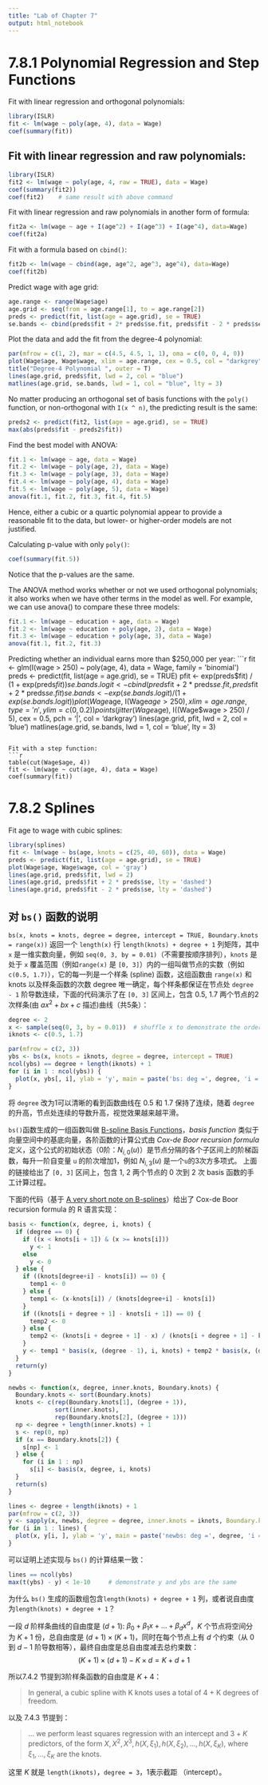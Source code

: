 ```yaml
---
title: "Lab of Chapter 7"
output: html_notebook
---
```


# 7.8.1 Polynomial Regression and Step Functions
Fit with linear regression and orthogonal polynomials:
```r
library(ISLR)
fit <- lm(wage ~ poly(age, 4), data = Wage)
coef(summary(fit))
```

Fit with linear regression and raw polynomials:
---
```r
library(ISLR)
fit2 <- lm(wage ~ poly(age, 4, raw = TRUE), data = Wage)
coef(summary(fit2))
coef(fit2)    # same result with above command
```

Fit with linear regression and raw polynomials in another form of formula:
```r
fit2a <- lm(wage ~ age + I(age^2) + I(age^3) + I(age^4), data=Wage)
coef(fit2a)
```

Fit with a formula based on `cbind()`:
```r
fit2b <- lm(wage ~ cbind(age, age^2, age^3, age^4), data=Wage)
coef(fit2b)
```

Predict wage with age grid:
```r
age.range <- range(Wage$age)
age.grid <- seq(from = age.range[1], to = age.range[2])
preds <- predict(fit, list(age = age.grid), se = TRUE)
se.bands <- cbind(preds$fit + 2* preds$se.fit, preds$fit - 2 * preds$se.fit)
```

Plot the data and add the fit from the degree-4 polynomial:
```r
par(mfrow = c(1, 2), mar = c(4.5, 4.5, 1, 1), oma = c(0, 0, 4, 0))
plot(Wage$age, Wage$wage, xlim = age.range, cex = 0.5, col = "darkgrey")
title("Degree-4 Polynomial ", outer = T)
lines(age.grid, preds$fit, lwd = 2, col = "blue")
matlines(age.grid, se.bands, lwd = 1, col = "blue", lty = 3)
```

No matter producing an orthogonal set of basis functions with the `poly()` function, or non-orthogonal with `I(x ^ n)`, the predicting result is the same:
```r
preds2 <- predict(fit2, list(age = age.grid), se = TRUE)
max(abs(preds$fit - preds2$fit))
```

Find the best model with ANOVA:
```r
fit.1 <- lm(wage ~ age, data = Wage)
fit.2 <- lm(wage ~ poly(age, 2), data = Wage)
fit.3 <- lm(wage ~ poly(age, 3), data = Wage)
fit.4 <- lm(wage ~ poly(age, 4), data = Wage)
fit.5 <- lm(wage ~ poly(age, 5), data = Wage)
anova(fit.1, fit.2, fit.3, fit.4, fit.5)
```

Hence, either a cubic or a quartic polynomial appear to provide a reasonable fit to the data, but lower- or higher-order models are not justified.

Calculating p-value with only `poly()`:
```r
coef(summary(fit.5))
```

Notice that the p-values are the same.

The ANOVA method works whether or not we used orthogonal polynomials; it also works when we have other terms in the model as well. For example, we can use anova() to compare these three models:
```r
fit.1 <- lm(wage ~ education + age, data = Wage)
fit.2 <- lm(wage ~ education + poly(age, 2), data = Wage)
fit.3 <- lm(wage ~ education + poly(age, 3), data = Wage)
anova(fit.1, fit.2, fit.3)
```

Predicting whether an individual earns more than $250,000 per year:
```r
fit <- glm(I(wage > 250) ~ poly(age, 4), data = Wage, family = 'binomial')
preds <- predict(fit, list(age = age.grid), se = TRUE)
pfit <- exp(preds$fit) / (1 + exp(preds$fit))
se.bands.logit <- cbind(preds$fit + 2 * preds$se.fit, preds$fit + 2 * preds$se.fit)
se.bands <- exp(se.bands.logit) / (1 + exp(se.bands.logit))
plot(Wage$age, I(Wage$age > 250), xlim = age.range, type = 'n', ylim = c(0, 0.2))
points(jitter(Wage$age), I((Wage$wage > 250) / 5), cex = 0.5, pch = '|', col = 'darkgray')
lines(age.grid, pfit, lwd = 2, col = 'blue')
matlines(age.grid, se.bands, lwd = 1, col = 'blue', lty = 3)
```

Fit with a step function:
```r
table(cut(Wage$age, 4))
fit <- lm(wage ~ cut(age, 4), data = Wage)
coef(summary(fit))
```

# 7.8.2 Splines

Fit age to wage with cubic splines:
```r
library(splines)
fit <- lm(wage ~ bs(age, knots = c(25, 40, 60)), data = Wage)
preds <- predict(fit, list(age = age.grid), se = TRUE)
plot(Wage$age, Wage$wage, col = 'gray')
lines(age.grid, preds$fit, lwd = 2)
lines(age.grid, preds$fit + 2 * preds$se, lty = 'dashed')
lines(age.grid, preds$fit - 2 * preds$se, lty = 'dashed')
```

## 对 `bs()` 函数的说明
`bs(x, knots = knots, degree = degree, intercept = TRUE, Boundary.knots = range(x))` 返回一个 `length(x)` 行 `length(knots) + degree + 1` 列矩阵，其中 `x` 是一维实数向量，例如 `seq(0, 3, by = 0.01)`（不需要按顺序排列），`knots` 是 处于 `x` 覆盖范围（例如`range(x)` 是 `[0, 3]`）内的一组叫做节点的实数（例如 `c(0.5, 1.7)`），它的每一列是一个样条 (spline) 函数，这组函数由 `range(x)` 和 knots 以及样条函数的次数 degree 唯一确定，每个样条都保证在节点处 `degree - 1` 阶导数连续，下面的代码演示了在 `[0, 3]` 区间上，包含 0.5, 1.7 两个节点的2次样条(由 $ax^2 + bx +c$ 描述)曲线（共5条）：
```r
degree <- 2
x <- sample(seq(0, 3, by = 0.01))  # shuffle x to demonstrate the order (of x) is irrelevant
iknots <- c(0.5, 1.7)

par(mfrow = c(2, 3))
ybs <- bs(x, knots = iknots, degree = degree, intercept = TRUE)
ncol(ybs) == degree + length(iknots) + 1
for (i in 1 : ncol(ybs)) {
  plot(x, ybs[, i], ylab = 'y', main = paste('bs: deg =', degree, 'i = ', i))
}
```
将 `degree` 改为1可以清晰的看到函数曲线在 0.5 和 1.7 保持了连续，随着 `degree` 的升高，节点处连续的导数升高，视觉效果越来越平滑。

`bs()`函数生成的一组函数叫做 [B-spline Basis Functions](http://pages.mtu.edu/~shene/COURSES/cs3621/NOTES/spline/B-spline/bspline-basis.html)，*basis function* 类似于向量空间中的基底向量，各阶函数的计算公式由 *Cox-de Boor recursion formula* 定义，这个公式的初始状态（0阶：$N_{i,0}(u)$）是节点分隔的各个子区间上的阶梯函数，每升一阶自变量 `u` 的阶次增加1，例如 $N_{i,3}(u)$ 是一个`u`的3次方多项式。
上面的链接给出了 `[0, 3]` 区间上，包含 1, 2 两个节点的 0 次到 2 次 basis 函数的手工计算过程。

下面的代码（基于 [A very short note on B-splines](https://www.stat.tamu.edu/~sinha/research/note1.pdf)）给出了 Cox-de Boor recursion formula 的 R 语言实现：
```r
basis <- function(x, degree, i, knots) {
  if (degree == 0) {
    if ((x < knots[i + 1]) & (x >= knots[i]))
      y <- 1
    else
      y <- 0
  } else {
    if ((knots[degree+i] - knots[i]) == 0) {
      temp1 <- 0
    } else {
      temp1 <- (x-knots[i]) / (knots[degree+i] - knots[i])
    }
    if ((knots[i + degree + 1] - knots[i + 1]) == 0) {
      temp2 <- 0
    } else {
      temp2 <- (knots[i + degree + 1] - x) / (knots[i + degree + 1] - knots[i + 1])
    }
    y <- temp1 * basis(x, (degree - 1), i, knots) + temp2 * basis(x, (degree - 1), (i + 1), knots)
  }
  return(y)
}

newbs <- function(x, degree, inner.knots, Boundary.knots) {
  Boundary.knots <- sort(Boundary.knots)
  knots <- c(rep(Boundary.knots[1], (degree + 1)),
             sort(inner.knots),
             rep(Boundary.knots[2], (degree + 1)))
  np <- degree + length(inner.knots) + 1
  s <- rep(0, np)
  if (x == Boundary.knots[2]) {
    s[np] <- 1
  } else {
    for (i in 1 : np)
      s[i] <- basis(x, degree, i, knots)
  }
  return(s)
}

lines <- degree + length(iknots) + 1
par(mfrow = c(2, 3))
y <- sapply(x, newbs, degree = degree, inner.knots = iknots, Boundary.knots = range(x))
for (i in 1 : lines) {
  plot(x, y[i, ], ylab = 'y', main = paste('newbs: deg =', degree, 'i = ', i))
}
```

可以证明上述实现与 `bs()` 的计算结果一致：
```r
lines == ncol(ybs)
max(t(ybs) - y) < 1e-10     # demonstrate y and ybs are the same
```

为什么 `bs()` 生成的函数组包含`length(knots) + degree + 1` 列，或者说自由度为`length(knots) + degree + 1`？


一段 $d$ 阶样条曲线的自由度是 $(d + 1)$: $\beta_0 + \beta_1 x + \dots + \beta_d x^d$，$K$ 个节点将空间分为 $K+1$ 份，总自由度是 $(d+1) \times (K+1)$，同时在每个节点上有 $d$ 个约束（从 0 到 $d-1$ 阶导数相等），最终自由度是总自由度减去总约束数：
$$
(K + 1) \times (d + 1) - K \times d = K + d + 1
$$

所以7.4.2 节提到3阶样条函数的自由度是 $K + 4$：

> In general, a cubic spline with K knots uses a total of 4 + K degrees of freedom.

以及 7.4.3 节提到：

> ... we perform least squares regression with an intercept and $3 + K$ predictors, of the form $X, X^2, X^3, h(X, \xi_1), h(X, \xi_2), \dots, h(X, \xi_K)$, where $\xi_1, \dots, \xi_K$ are the knots.

这里 $K$ 就是 `length(iknots)`，`degree = 3`，1表示截距 （intercept）。
